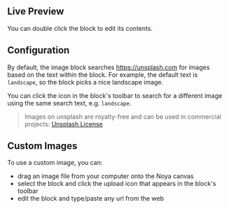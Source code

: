 
## Live Preview

You can double click the block to edit its contents.

<InteractiveBlockPreview blockId={imageSymbolId} />

## Configuration

By default, the image block searches https://unsplash.com for images based on
the text within the block. For example, the default text is `landscape`, so the
block picks a nice landscape image.

You can click the <InlineIcon name="ReloadIcon" /> icon in the block's toolbar
to search for a different image using the same search text, e.g. `landscape`.

> Images on unsplash are royalty-free and can be used in commercial projects:
> [Unsplash License](https://unsplash.com/license)

## Custom Images

To use a custom image, you can:

- drag an image file from your computer onto the Noya canvas
- select the block and click the upload icon <InlineIcon name="UploadIcon" />
  that appears in the block's toolbar
- edit the block and type/paste any url from the web
